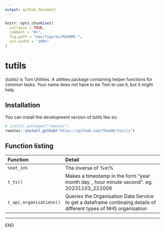 ```yaml
---
output: github_document
---
```


<!-- README.md is generated from README.Rmd. Please edit that file -->

```r
knitr::opts_chunk$set(
  collapse = TRUE,
  comment = "#>",
  fig.path = "man/figures/README-",
  out.width = "100%"
)
```

# tutils

{tutils} is Tom Utilities. A utilities package containing helper functions for common tasks. Your name does not have to be Tom to use it, but it might help.

## Installation

You can install the development version of tutils like so:

``` r
# install.packages("remotes")
remotes::install_github("https://github.com/ThomUK/tutils")
```

## Function listing

| Function                | Detail                                                                                    |
|:------------------------|:------------------------------------------------------------------------------------------|
| `%not_in%`              | The inverse of %in%                                                                       |
| `t_ts()`                | Makes a timestamp in the form "year month day \_ hour minute second". eg. 20231103_221006 |
| `t_api_organisations()` | Queries the Organisation Data Service to get a dataframe continaing details of different types of NHS organisation |

------------------------------------------------------------------------

END
